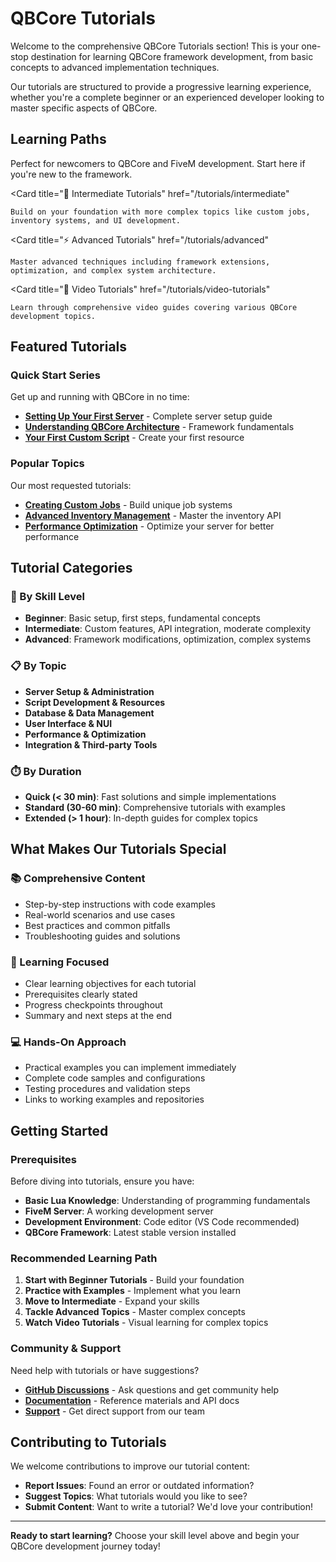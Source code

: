 # QBCore Tutorials

Welcome to the comprehensive QBCore Tutorials section! This is your one-stop destination for learning QBCore framework development, from basic concepts to advanced implementation techniques.

Our tutorials are structured to provide a progressive learning experience, whether you're a complete beginner or an experienced developer looking to master specific aspects of QBCore.


## Learning Paths

<Cards>
  <Card 
    title="🚀 Beginner Tutorials" 
    href="/tutorials/beginner"
  >
    Perfect for newcomers to QBCore and FiveM development. Start here if you're new to the framework.
  </Card>
  
  <Card 
    title="🔧 Intermediate Tutorials" 
    href="/tutorials/intermediate"
  >
    Build on your foundation with more complex topics like custom jobs, inventory systems, and UI development.
  </Card>
  
  <Card 
    title="⚡ Advanced Tutorials" 
    href="/tutorials/advanced"
  >
    Master advanced techniques including framework extensions, optimization, and complex system architecture.
  </Card>
  
  <Card 
    title="🎥 Video Tutorials" 
    href="/tutorials/video-tutorials"
  >
    Learn through comprehensive video guides covering various QBCore development topics.
  </Card>
</Cards>

## Featured Tutorials

### Quick Start Series
Get up and running with QBCore in no time:
- **[Setting Up Your First Server](/tutorials/beginner/first-server)** - Complete server setup guide
- **[Understanding QBCore Architecture](/tutorials/beginner/architecture)** - Framework fundamentals
- **[Your First Custom Script](/tutorials/beginner/first-script)** - Create your first resource

### Popular Topics
Our most requested tutorials:
- **[Creating Custom Jobs](/tutorials/intermediate/custom-jobs)** - Build unique job systems
- **[Advanced Inventory Management](/tutorials/intermediate/inventory-system)** - Master the inventory API
- **[Performance Optimization](/tutorials/advanced/optimization)** - Optimize your server for better performance

## Tutorial Categories

### 🎯 By Skill Level
- **Beginner**: Basic setup, first steps, fundamental concepts
- **Intermediate**: Custom features, API integration, moderate complexity
- **Advanced**: Framework modifications, optimization, complex systems

### 📋 By Topic
- **Server Setup & Administration**
- **Script Development & Resources**
- **Database & Data Management**
- **User Interface & NUI**
- **Performance & Optimization**
- **Integration & Third-party Tools**

### ⏱️ By Duration
- **Quick (< 30 min)**: Fast solutions and simple implementations
- **Standard (30-60 min)**: Comprehensive tutorials with examples
- **Extended (> 1 hour)**: In-depth guides for complex topics

## What Makes Our Tutorials Special

### 📚 Comprehensive Content
- Step-by-step instructions with code examples
- Real-world scenarios and use cases
- Best practices and common pitfalls
- Troubleshooting guides and solutions

### 🎯 Learning Focused
- Clear learning objectives for each tutorial
- Prerequisites clearly stated
- Progress checkpoints throughout
- Summary and next steps at the end

### 💻 Hands-On Approach
- Practical examples you can implement immediately
- Complete code samples and configurations
- Testing procedures and validation steps
- Links to working examples and repositories

## Getting Started

### Prerequisites
Before diving into tutorials, ensure you have:
- **Basic Lua Knowledge**: Understanding of programming fundamentals
- **FiveM Server**: A working development server
- **Development Environment**: Code editor (VS Code recommended)
- **QBCore Framework**: Latest stable version installed

### Recommended Learning Path
1. **Start with Beginner Tutorials** - Build your foundation
2. **Practice with Examples** - Implement what you learn
3. **Move to Intermediate** - Expand your skills
4. **Tackle Advanced Topics** - Master complex concepts
5. **Watch Video Tutorials** - Visual learning for complex topics

### Community & Support

Need help with tutorials or have suggestions?

- **[GitHub Discussions](https://github.com/qbcore-framework/qb-core/discussions)** - Ask questions and get community help
- **[Documentation](/docs)** - Reference materials and API docs
- **[Support](/support)** - Get direct support from our team

## Contributing to Tutorials

We welcome contributions to improve our tutorial content:
- **Report Issues**: Found an error or outdated information?
- **Suggest Topics**: What tutorials would you like to see?
- **Submit Content**: Want to write a tutorial? We'd love your contribution!

---

**Ready to start learning?** Choose your skill level above and begin your QBCore development journey today!